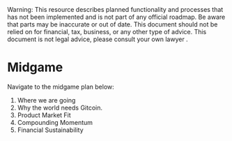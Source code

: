 
<Callout type="warning">
  Warning: This resource describes planned functionality and processes that has
  not been implemented and is not part of any official roadmap. Be aware that parts may be inaccurate or out of
  date.  This document should not be relied on for financial, tax, business, or any other type of advice.  This document is not legal advice, please consult your own lawyer .
</Callout>

# Midgame

Navigate to the midgame plan below:

1. Where we are going
2. Why the world needs Gitcoin.
3. Product Market Fit
4. Compounding Momentum
5. Financial Sustainability




